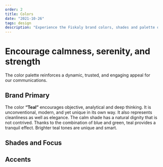 ```yaml
---
order: 2
title: Colors
date: "2021-10-26"
tags: design
description: "Experience the Fiskaly brand colors, shades and palette of accent colors."
---
```


# Encourage calmness, serenity, and strength

The color palette reinforces a dynamic, trusted, and engaging appeal for our communications.

## Brand Primary

The color **“Teal”** encourages objective, analytical and
deep thinking. It is unconventional, modern, and yet unique in its own
way. It also represents cleanliness as well as elegance. The calm shade
has a natural dignity that is not contrived. Thanks to the combination of
blue and green, teal provides a tranquil effect. Brighter teal tones are
unique and smart.

<ColorsPrimaryBlock />

## Shades and Focus

<ColorsShadesBlock />

## Accents

<ColorsAccentBlock />
